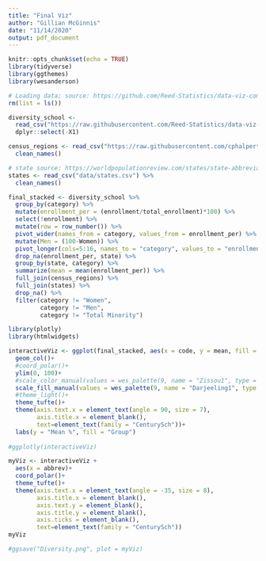 ```yaml
---
title: "Final Viz"
author: "Gillian McGinnis"
date: "11/14/2020"
output: pdf_document
---
```


```r
knitr::opts_chunk$set(echo = TRUE)
library(tidyverse)
library(ggthemes)
library(wesanderson)
```

```r
# Loading data; source: https://github.com/Reed-Statistics/data-viz-competition-2020
rm(list = ls())

diversity_school <- 
  read_csv("https://raw.githubusercontent.com/Reed-Statistics/data-viz-competition-2020/main/data/diversity_school.csv") %>%
  dplyr::select(-X1)

census_regions <- read_csv("https://raw.githubusercontent.com/cphalpert/census-regions/master/us%20census%20bureau%20regions%20and%20divisions.csv") %>%
  clean_names()

# state source: https://worldpopulationreview.com/states/state-abbreviations
states <- read_csv("data/states.csv") %>%
  clean_names()
```

```r
final_stacked <- diversity_school %>%
  group_by(category) %>%
  mutate(enrollment_per = (enrollment/total_enrollment)*100) %>%
  select(!enrollment) %>%
  mutate(row = row_number()) %>%
  pivot_wider(names_from = category, values_from = enrollment_per) %>%
  mutate(Men = (100-Women)) %>%
  pivot_longer(cols=5:16, names_to = "category", values_to = "enrollment_per") %>%
  drop_na(enrollment_per, state) %>%
  group_by(state, category) %>%
  summarize(mean = mean(enrollment_per)) %>%
  full_join(census_regions) %>%
  full_join(states) %>%
  drop_na() %>%
  filter(category != "Women",
         category != "Men",
         category != "Total Minority")

library(plotly)
library(htmlwidgets)

interactiveViz <- ggplot(final_stacked, aes(x = code, y = mean, fill = category))+
  geom_col()+
  #coord_polar()+
  ylim(0, 100)+
  #scale_color_manual(values = wes_palette(9, name = "Zissou1", type = "continuous"))+
  scale_fill_manual(values = wes_palette(9, name = "Darjeeling1", type = "continuous"))+
  #theme_light()+
  theme_tufte()+
  theme(axis.text.x = element_text(angle = 90, size = 7),
        axis.title.x = element_blank(),
        text=element_text(family = "CenturySch"))+
  labs(y = "Mean %", fill = "Group")
  
#ggplotly(interactiveViz)

myViz <- interactiveViz +
  aes(x = abbrev)+
  coord_polar()+
  theme_tufte()+
  theme(axis.text.x = element_text(angle = -35, size = 8),
        axis.title.x = element_blank(),
        axis.text.y = element_blank(),
        axis.title.y = element_blank(),
        axis.ticks = element_blank(),
        text=element_text(family = "CenturySch"))
myViz

#ggsave("Diversity.png", plot = myViz)
```

